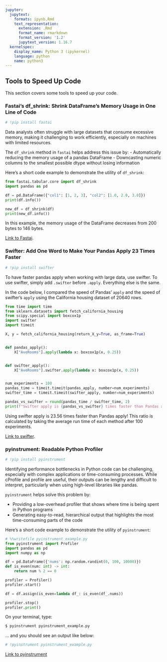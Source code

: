 ```yaml
---
jupyter:
  jupytext:
    formats: ipynb,Rmd
    text_representation:
      extension: .Rmd
      format_name: rmarkdown
      format_version: '1.2'
      jupytext_version: 1.16.7
  kernelspec:
    display_name: Python 3 (ipykernel)
    language: python
    name: python3
---
```


## Tools to Speed Up Code


This section covers some tools to speed up your code.


### Fastai's df_shrink: Shrink DataFrame's Memory Usage in One Line of Code

```python
# !pip install fastai
```

Data analysts often struggle with large datasets that consume excessive memory, making it challenging to work efficiently, especially on machines with limited resources.

The `df_shrink` method in `fastai` helps address this issue by:
- Automatically reducing the memory usage of a pandas DataFrame
- Downcasting numeric columns to the smallest possible dtype without losing information

Here's a short code example to demonstrate the utility of `df_shrink`:

```python
from fastai.tabular.core import df_shrink
import pandas as pd

df = pd.DataFrame({"col1": [1, 2, 3], "col2": [1.0, 2.0, 3.0]})
print(df.info())
```

```python
new_df = df_shrink(df)
print(new_df.info())
```

In this example, the memory usage of the DataFrame decreases from 200 bytes to 146 bytes.


[Link to Fastai](https://docs.fast.ai/).


### Swifter: Add One Word to Make Your Pandas Apply 23 Times Faster

```python
# !pip install swifter
```

To have faster pandas apply when working with large data, use swifter. To use swifter, simply add `.swifter` before `.apply`. Everything else is the same.


In the code below, I compared the speed of Pandas' `apply` and the speed of swifter's `apply` using the California housing dataset of 20640 rows.

```python
from time import time
from sklearn.datasets import fetch_california_housing
from scipy.special import boxcox1p
import swifter
import timeit

X, y = fetch_california_housing(return_X_y=True, as_frame=True)


def pandas_apply():
    X["AveRooms"].apply(lambda x: boxcox1p(x, 0.25))


def swifter_apply():
    X["AveRooms"].swifter.apply(lambda x: boxcox1p(x, 0.25))


num_experiments = 100
pandas_time = timeit.timeit(pandas_apply, number=num_experiments)
swifter_time = timeit.timeit(swifter_apply, number=num_experiments)

pandas_vs_swifter = round(pandas_time / swifter_time, 2)
print(f"Swifter apply is {pandas_vs_swifter} times faster than Pandas apply")
```

Using swifter apply is 23.56 times faster than Pandas apply! This ratio is calculated by taking the average run time of each method after 100 experiments.


[Link to swifter](https://github.com/jmcarpenter2/swifter).


### pyinstrument: Readable Python Profiler

```python
# !pip install pyinstrument 
```

Identifying performance bottlenecks in Python code can be challenging, especially with complex applications or time-consuming processes. While cProfile and profile are useful, their outputs can be lengthy and difficult to interpret, particularly when using high-level libraries like pandas.


`pyinstrument` helps solve this problem by:

- Providing a low-overhead profiler that shows where time is being spent in Python programs
- Generating easy-to-read, hierarchical output that highlights the most time-consuming parts of the code

Here's a short code example to demonstrate the utility of `pyinstrument`:

```python
# %%writefile pyinstrument_example.py
from pyinstrument import Profiler
import pandas as pd
import numpy as np

df = pd.DataFrame({'nums': np.random.randint(0, 100, 10000)})
def is_even(num: int) -> int:
    return num % 2 == 0

profiler = Profiler()
profiler.start()

df = df.assign(is_even=lambda df_: is_even(df_.nums))

profiler.stop()
profiler.print()
```

On your terminal, type:
```bash
$ pyinstrument pyinstrument_example.py
```
... and you should see an output like below: 

```python
# !pyinstrument pyinstrument_example.py
```

[Link to pyinstrument](https://github.com/joerick/pyinstrument)
